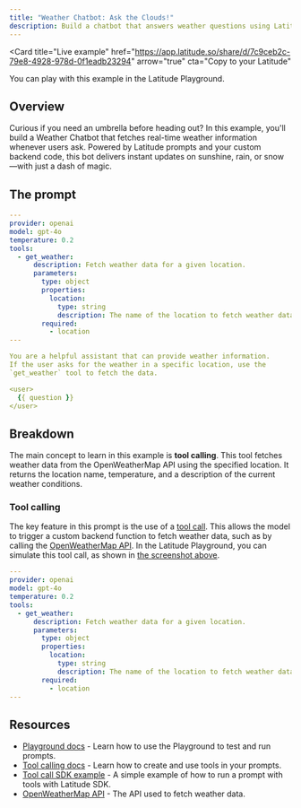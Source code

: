 ```yaml
---
title: "Weather Chatbot: Ask the Clouds!"
description: Build a chatbot that answers weather questions using Latitude and a custom weather tool. Fun, fast, and just a bit magical.
---
```


<Card
  title="Live example"
  href="https://app.latitude.so/share/d/7c9ceb2c-79e8-4928-978d-0f1eadb23294"
  arrow="true"
  cta="Copy to your Latitude"
>
  You can play with this example in the Latitude Playground.
</Card>


## Overview

Curious if you need an umbrella before heading out? In this example, you'll build a Weather Chatbot that fetches real-time weather information whenever users ask. Powered by Latitude prompts and your custom backend code, this bot delivers instant updates on sunshine, rain, or snow—with just a dash of magic.

## The prompt

```yaml
---
provider: openai
model: gpt-4o
temperature: 0.2
tools:
  - get_weather:
      description: Fetch weather data for a given location.
      parameters:
        type: object
        properties:
          location:
            type: string
            description: The name of the location to fetch weather data for.
        required:
          - location
---

You are a helpful assistant that can provide weather information.
If the user asks for the weather in a specific location, use the
`get_weather` tool to fetch the data.

<user>
  {{ question }}
</user>
```

## Breakdown

The main concept to learn in this example is **tool calling**. This tool fetches weather data from the OpenWeatherMap API using the specified location. It returns the location name, temperature, and a description of the current weather conditions.

### Tool calling

The key feature in this prompt is the use of a [tool call](/guides/prompt-manager/tools). This allows the model to trigger a custom backend function to fetch weather data, such as by calling the [OpenWeatherMap API](https://openweathermap.org/api). In the Latitude Playground, you can simulate this tool call, as shown in [the screenshot above](/examples/cases/weather-chatbot#demo).

```yaml {5-15}
---
provider: openai
model: gpt-4o
temperature: 0.2
tools:
  - get_weather:
      description: Fetch weather data for a given location.
      parameters:
        type: object
        properties:
          location:
            type: string
            description: The name of the location to fetch weather data for.
        required:
          - location
---
```

## Resources
- [Playground docs](/guides/prompt-manager/playground) - Learn how to use the Playground to test and run prompts.
- [Tool calling docs](/guides/prompt-manager/tools) - Learn how to create and use tools in your prompts.
- [Tool call SDK example](/examples/sdk/run-prompt-with-tools) - A simple example of how to run a prompt with tools with Latitude SDK.
- [OpenWeatherMap API](https://openweathermap.org/api) - The API used to fetch weather data.
